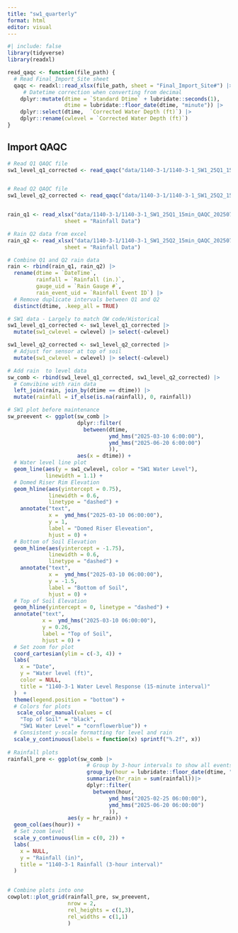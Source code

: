 ```yaml
---
title: "sw1_quarterly"
format: html
editor: visual
---
```


```r
#| include: false
library(tidyverse)
library(readxl)
```

```r
read_qaqc <- function(file_path) {
  # Read Final_Import_Site sheet
  qaqc <- readxl::read_xlsx(file_path, sheet = "Final_Import_Site#") |>
     # Datetime correction when converting from decimal
    dplyr::mutate(dtime = `Standard Dtime` + lubridate::seconds(1),
                  dtime = lubridate::floor_date(dtime, "minute")) |>
    dplyr::select(dtime,  `Corrected Water Depth (ft)`) |>
    dplyr::rename(cwlevel = `Corrected Water Depth (ft)`)
}
```

## Import QAQC

```r
# Read Q1 QAQC file
sw1_level_q1_corrected <- read_qaqc("data/1140-3-1/1140-3-1_SW1_25Q1_15min_QAQC_20250710_KR.xlsx")


# Read Q2 QAQC file
sw1_level_q2_corrected <- read_qaqc("data/1140-3-1/1140-3-1_SW1_25Q2_15min_QAQC_20250710_KR.xlsx")


rain_q1 <- read_xlsx("data/1140-3-1/1140-3-1_SW1_25Q1_15min_QAQC_20250710_KR.xlsx",
                  sheet = "Rainfall Data")

# Rain Q2 data from excel
rain_q2 <- read_xlsx("data/1140-3-1/1140-3-1_SW1_25Q2_15min_QAQC_20250710_KR.xlsx",
                  sheet = "Rainfall Data")

# Combine Q1 and Q2 rain data
rain <- rbind(rain_q1, rain_q2) |> 
  rename(dtime = `DateTime`,
         rainfall = `Rainfall (in.)`,
         gauge_uid = `Rain Gauge #`,
         rain_event_uid = `Rainfall Event ID`) |>
  # Remove duplicate intervals between Q1 and Q2
  distinct(dtime, .keep_all = TRUE)

```

```r
# SW1 data - Largely to match OW code/Historical
sw1_level_q1_corrected <- sw1_level_q1_corrected |>
  mutate(sw1_cwlevel = cwlevel) |> select(-cwlevel)

sw1_level_q2_corrected <- sw1_level_q2_corrected |>
  # Adjust for sensor at top of soil
  mutate(sw1_cwlevel = cwlevel) |> select(-cwlevel)

# Add rain  to level data
sw_comb <- rbind(sw1_level_q1_corrected, sw1_level_q2_corrected) |>
  # Comvibine with rain data
  left_join(rain, join_by(dtime == dtime)) |>
  mutate(rainfall = if_else(is.na(rainfall), 0, rainfall))
```

```r
# SW1 plot before maintenance
sw_preevent <- ggplot(sw_comb |> 
                      dplyr::filter(
                        between(dtime, 
                                ymd_hms("2025-03-10 6:00:00"),
                                ymd_hms("2025-06-20 6:00:00")
                                )),
                      aes(x = dtime)) +
  # Water level line plot
  geom_line(aes(y = sw1_cwlevel, color = "SW1 Water Level"),
            linewidth = 1.1) +
  # Domed Riser Rim Elevation
  geom_hline(aes(yintercept = 0.75),
             linewidth = 0.6,
             linetype = "dashed") +
    annotate("text",
             x =  ymd_hms("2025-03-10 06:00:00"),
             y = 1, 
             label = "Domed Riser Eleveation",
             hjust = 0) +
  # Bottom of Soil Elevation
  geom_hline(aes(yintercept = -1.75),
             linewidth = 0.6,
             linetype = "dashed") +
    annotate("text",
             x =  ymd_hms("2025-03-10 06:00:00"),
             y = -1.5, 
             label = "Bottom of Soil",
             hjust = 0) +
  # Top of Soil Elevation
  geom_hline(yintercept = 0, linetype = "dashed") +
  annotate("text",
           x =  ymd_hms("2025-03-10 06:00:00"),
           y = 0.26,
           label = "Top of Soil", 
           hjust = 0) +
  # Set zoom for plot
  coord_cartesian(ylim = c(-3, 4)) +
  labs(
    x = "Date",
    y = "Water level (ft)",
    color = NULL,
    title = "1140-3-1 Water Level Response (15-minute interval)"
  )  +
  theme(legend.position = "bottom") +
  # Colors for plots
   scale_color_manual(values = c(
    "Top of Soil" = "black",
    "SW1 Water Level" = "cornflowerblue")) +
  # Consistent y-scale formatting for level and rain
  scale_y_continuous(labels = function(x) sprintf("%.2f", x))
  
# Rainfall plots
rainfall_pre <- ggplot(sw_comb |>
                         # Group by 3-hour intervals to show all events
                         group_by(hour = lubridate::floor_date(dtime, "1 hour")) |>
                         summarize(hr_rain = sum(rainfall))|> 
                         dplyr::filter(
                           between(hour, 
                                ymd_hms("2025-02-25 06:00:00"),
                                ymd_hms("2025-06-20 06:00:00")
                                )),
                   aes(y = hr_rain)) +
  geom_col(aes(hour)) + 
  # Set zoom level
  scale_y_continuous(lim = c(0, 2)) +
  labs(
    x = NULL,
    y = "Rainfall (in)",
    title = "1140-3-1 Rainfall (3-hour interval)"
  )
  
```

```r
# Combine plots into one
cowplot::plot_grid(rainfall_pre, sw_preevent,
                   nrow = 2,
                   rel_heights = c(1,3),
                   rel_widths = c(1,1)
                   )
```
